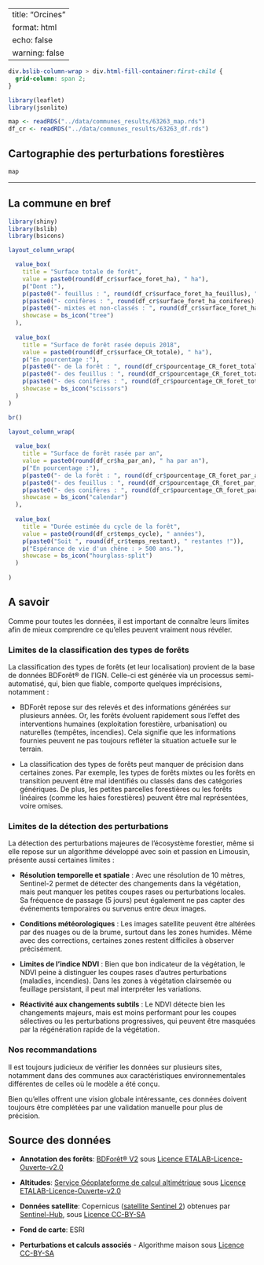 
---
title: "Orcines"
format: html
echo: false
warning: false
---

```css
div.bslib-column-wrap > div.html-fill-container:first-child {
  grid-column: span 2;
}
```

```r
library(leaflet) 
library(jsonlite)

map <- readRDS("../data/communes_results/63263_map.rds") 
df_cr <- readRDS("../data/communes_results/63263_df.rds") 
```

## Cartographie des perturbations forestières

```r
map
```

------------------------------------------------------------------------

## La commune en bref

```r
library(shiny)
library(bslib)
library(bsicons)

layout_column_wrap(

  value_box(
    title = "Surface totale de forêt",
    value = paste0(round(df_cr$surface_foret_ha), " ha"),
    p("Dont :"),
    p(paste0("- feuillus : ", round(df_cr$surface_foret_ha_feuillus), " ha")),
    p(paste0("- conifères : ", round(df_cr$surface_foret_ha_coniferes), " ha")),
    p(paste0("- mixtes et non-classés : ", round(df_cr$surface_foret_ha_autres), " ha")),
    showcase = bs_icon("tree")
  ),
  
  value_box(
    title = "Surface de forêt rasée depuis 2018",
    value = paste0(round(df_cr$surface_CR_totale), " ha"),
    p("En pourcentage :"),
    p(paste0("- de la forêt : ", round(df_cr$pourcentage_CR_foret_total, 2), " %")),
    p(paste0("- des feuillus : ", round(df_cr$pourcentage_CR_foret_total_feuillus, 2), " %")),
    p(paste0("- des conifères : ", round(df_cr$pourcentage_CR_foret_total_coniferes, 2), " %")),
    showcase = bs_icon("scissors")
  )
)

br()

layout_column_wrap(
  
  value_box(
    title = "Surface de forêt rasée par an",
    value = paste0(round(df_cr$ha_par_an), " ha par an"),
    p("En pourcentage :"),
    p(paste0("- de la forêt : ", round(df_cr$pourcentage_CR_foret_par_an, 2), " %")),
    p(paste0("- des feuillus : ", round(df_cr$pourcentage_CR_foret_par_an_feuillus, 2), " %")),
    p(paste0("- des conifères : ", round(df_cr$pourcentage_CR_foret_par_an_coniferes, 2), " %")),
    showcase = bs_icon("calendar")
  ),
  
  value_box(
    title = "Durée estimée du cycle de la forêt",
    value = paste0(round(df_cr$temps_cycle), " années"),
    p(paste0("Soit ", round(df_cr$temps_restant), " restantes !")),
    p("Espérance de vie d'un chêne : > 500 ans."),
    showcase = bs_icon("hourglass-split")
  )
  
)
```

## A savoir

Comme pour toutes les données, il est important de connaître leurs limites afin de mieux comprendre ce qu'elles peuvent vraiment nous révéler.

### Limites de la classification des types de forêts

La classification des types de forêts (et leur localisation) provient de la base de données BDForêt® de l'IGN. Celle-ci est générée via un processus semi-automatisé, qui, bien que fiable, comporte quelques imprécisions, notamment :

-   BDForêt repose sur des relevés et des informations générées sur plusieurs années. Or, les forêts évoluent rapidement sous l’effet des interventions humaines (exploitation forestière, urbanisation) ou naturelles (tempêtes, incendies). Cela signifie que les informations fournies peuvent ne pas toujours refléter la situation actuelle sur le terrain.

-   La classification des types de forêts peut manquer de précision dans certaines zones. Par exemple, les types de forêts mixtes ou les forêts en transition peuvent être mal identifiés ou classés dans des catégories génériques. De plus, les petites parcelles forestières ou les forêts linéaires (comme les haies forestières) peuvent être mal représentées, voire omises.

### Limites de la détection des perturbations

La détection des perturbations majeures de l'écosystème forestier, même si elle repose sur un algorithme développé avec soin et passion en Limousin, présente aussi certaines limites :
  
  -   **Résolution temporelle et spatiale** : Avec une résolution de 10 mètres, Sentinel-2 permet de détecter des changements dans la végétation, mais peut manquer les petites coupes rases ou perturbations locales. Sa fréquence de passage (5 jours) peut également ne pas capter des événements temporaires ou survenus entre deux images.

-   **Conditions météorologiques** : Les images satellite peuvent être altérées par des nuages ou de la brume, surtout dans les zones humides. Même avec des corrections, certaines zones restent difficiles à observer précisément.

-   **Limites de l'indice NDVI** : Bien que bon indicateur de la végétation, le NDVI peine à distinguer les coupes rases d’autres perturbations (maladies, incendies). Dans les zones à végétation clairsemée ou feuillage persistant, il peut mal interpréter les variations.

-   **Réactivité aux changements subtils** : Le NDVI détecte bien les changements majeurs, mais est moins performant pour les coupes sélectives ou les perturbations progressives, qui peuvent être masquées par la régénération rapide de la végétation.

### Nos recommandations

Il est toujours judicieux de vérifier les données sur plusieurs sites, notamment dans des communes aux caractéristiques environnementales différentes de celles où le modèle a été conçu.

Bien qu'elles offrent une vision globale intéressante, ces données doivent toujours être complétées par une validation manuelle pour plus de précision.

## Source des données

-   **Annotation des forêts**: [BDForêt® V2](https://geoservices.ign.fr/bdforet) sous [Licence ETALAB-Licence-Ouverte-v2.0](https://www.etalab.gouv.fr/wp-content/uploads/2017/04/ETALAB-Licence-Ouverte-v2.0.pdf)

-   **Altitudes**: [Service Géoplateforme de calcul altimétrique](https://geoservices.ign.fr/services-geoplateforme-altimetrie) sous [Licence ETALAB-Licence-Ouverte-v2.0](https://www.etalab.gouv.fr/wp-content/uploads/2017/04/ETALAB-Licence-Ouverte-v2.0.pdf)

-   **Données satellite**: Copernicus ([satellite Sentinel 2](https://sentiwiki.copernicus.eu/web/s2-mission)) obtenues par [Sentinel-Hub](https://www.sentinel-hub.com/), sous [Licence CC-BY-SA](https://creativecommons.org/licenses/by/4.0/deed.fr)

-   **Fond de carte**: ESRI

-   **Perturbations et calculs associés** - Algorithme maison sous [Licence CC-BY-SA](https://creativecommons.org/licenses/by-sa/4.0/deed.fr)

